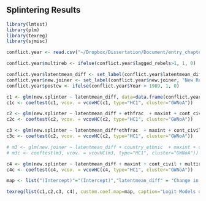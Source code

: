 ## Splintering Results

```r
library(lmtest)
library(plm)
library(texreg)
library(sjmisc)

conflict.year <- read.csv("~/Dropbox/Dissertation/Document/entry_chapter/entry_analysis/conflict_year.csv")

conflict.year$multireb <- ifelse(conflict.year$lagged_rebels>1, 1, 0)

conflict.year$latentmean_diff <- set_label(conflict.year$latentmean_diff, "Change in Human Rights")
conflict.year$new.joiner <- set_label(conflict.year$new.joiner, "New Rebel Group")
conflict.year$postcw <- ifelse(conflict.year$Year > 1989, 1, 0)

c1 <- glm(new.splinter ~ latentmean_diff, data=data.frame(conflict.year), family=binomial("logit"))
c1c <- coeftest(c1, vcov. = vcovHC(c1, type="HC1", cluster="GWNoA"))

c2 <- glm(new.splinter ~ latentmean_diff + ethfrac  + maxint + cont_civil + Incompatibility + multireb + lgdp + lpop + mtnest + polity2 + postcw, data=data.frame(conflict.year), family=binomial("logit"))
c2c <- coeftest(c2, vcov. = vcovHC(c2, type="HC1", cluster="GWNoA"))

c3 <- glm(new.splinter ~ latentmean_diff*ethfrac  + maxint + cont_civil + multireb + lgdp + lpop + mtnest + polity2 + Incompatibility + postcw, data=data.frame(conflict.year), family=binomial("logit"))
c3c <- coeftest(c2, vcov. = vcovHC(c2, type="HC1", cluster="GWNoA"))

# m3 <- glm(new.joiner ~ latentmean_diff + country_ethnic  + maxint + cont_civil + multireb + lgdp + lpop + mtnest + polity2, data=data.frame(conflict.year), family=binomial("logit"))
# m3c <- coeftest(m3, vcov. = vcovHC(m3, type="HC1", cluster="GWNoA"))

c4 <- glm(new.splinter ~ latentmean_diff + maxint + cont_civil + multireb + GWNoA + yearf, data=data.frame(conflict.year), family=binomial("logit"))
c4c <- coeftest(c4, vcov. = vcovHC(c4, type="HC1", cluster="GWNoA"))

map <- list("(Intercept)"="(Intercept)","latentmean_diff" = "Change in Human Rights", "ethfrac" = "Ethnolinguistic Fractionalization", "latentmean_diff:ethfrac"="Human Rights X Fractionalization","country_ethnic"="Ethnic Groups", "maxint" = "Intensity Level", "new_conflict" = "New Conflict", "multireb"="Prev. Multi-rebel", "cont_civil" = "Contiguous Civil War", "lagged_rebels" = "Lagged Rebel Groups", "Incompatibilityterritory" = "Secessionist", "lgdp" = "Logged GDP per capita",  "lpop" = "Logged Population", "polity2" = "Polity", "postcw"="Post Cold War")

texreg(list(c1,c2,c3, c4), custom.coef.map=map, caption="Logit Models of Splinter Group Formation")
```
